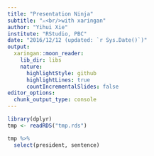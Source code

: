 ```yaml
---
title: "Presentation Ninja"
subtitle: "⚔<br/>with xaringan"
author: "Yihui Xie"
institute: "RStudio, PBC"
date: "2016/12/12 (updated: `r Sys.Date()`)"
output:
  xaringan::moon_reader:
    lib_dir: libs
    nature:
      highlightStyle: github
      highlightLines: true
      countIncrementalSlides: false
editor_options: 
  chunk_output_type: console
---
```

```r
library(dplyr)
tmp <- readRDS("tmp.rds")
```

```r
tmp %>%
  select(president, sentence)
```

